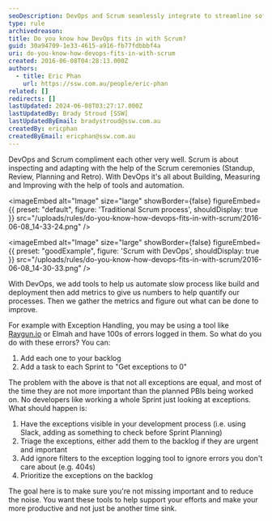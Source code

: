 ```yaml
---
seoDescription: DevOps and Scrum seamlessly integrate to streamline software development, focusing on building, measuring, and improving with automation and data-driven insights.
type: rule
archivedreason:
title: Do you know how DevOps fits in with Scrum?
guid: 30a94709-1e33-4615-a916-fb77fdbbbf4a
uri: do-you-know-how-devops-fits-in-with-scrum
created: 2016-06-08T04:28:13.000Z
authors:
  - title: Eric Phan
    url: https://ssw.com.au/people/eric-phan
related: []
redirects: []
lastUpdated: 2024-06-08T03:27:17.000Z
lastUpdatedBy: Brady Stroud [SSW]
lastUpdatedByEmail: bradystroud@ssw.com.au
createdBy: ericphan
createdByEmail: ericphan@ssw.com.au
---
```


DevOps and Scrum compliment each other very well. Scrum is about inspecting and adapting with the help of the Scrum ceremonies (Standup, Review, Planning and Retro). With DevOps it's all about Building, Measuring and Improving with the help of tools and automation.

<imageEmbed
  alt="Image"
  size="large"
  showBorder={false}
  figureEmbed={{
    preset: "default",
    figure: 'Traditional Scrum process',
    shouldDisplay: true
  }}
  src="/uploads/rules/do-you-know-how-devops-fits-in-with-scrum/2016-06-08_14-33-24.png"
/>

<imageEmbed
  alt="Image"
  size="large"
  showBorder={false}
  figureEmbed={{
    preset: "goodExample",
    figure: 'Scrum with DevOps',
    shouldDisplay: true
  }}
  src="/uploads/rules/do-you-know-how-devops-fits-in-with-scrum/2016-06-08_14-30-33.png"
/>

With DevOps, we add tools to help us automate slow process like build and deployment then add metrics to give us numbers to help quantify our processes. Then we gather the metrics and figure out what can be done to improve.

For example with Exception Handling, you may be using a tool like [Raygun.io](/rules-to-better-raygun) or Elmah and have 100s of errors logged in them. So what do you do with these errors? You can:

1. Add each one to your backlog
2. Add a task to each Sprint to "Get exceptions to 0"

The problem with the above is that not all exceptions are equal, and most of the time they are not more important than the planned PBIs being worked on. No developers like working a whole Sprint just looking at exceptions. What should happen is:

1. Have the exceptions visible in your development process (i.e. using Slack, adding as something to check before Sprint Planning)
2. Triage the exceptions, either add them to the backlog if they are urgent and important
3. Add ignore filters to the exception logging tool to ignore errors you don't care about (e.g. 404s)
4. Prioritize the exceptions on the backlog

The goal here is to make sure you're not missing important and to reduce the noise. You want these tools to help support your efforts and make your more productive and not just be another time sink.
